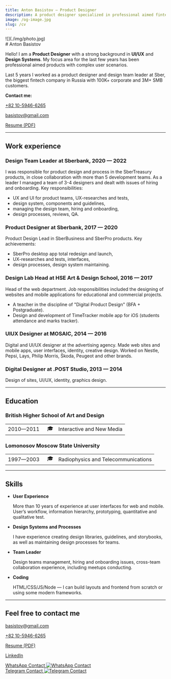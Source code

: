 ```yaml
---
title: Anton Basistov — Product Designer
description: A product designer specialized in professional aimed fintech products.
image: /og-image.jpg
slug: /cv
---
```




<div className="no-bleed img-size-10rem round-border">
![](./img/photo.jpg) 
</div>

<div class="no-margin-top">
# Anton Basistov
</div>


Hello! I am a **Product Designer** with a strong background in **UI/UX** and **Design Systems**. My focus area for the last few years has been professional aimed products with complex user scenarios. 

Last 5 years I worked as a product designer and design team leader at Sber, the biggest fintech company in Russia with 100K+ corporate and 3M+ SMB customers.

**Contact me:**


[+82 10-5946-6265](tel::+821059466265)

[basistov@gmail.com](mailto:basistov@gmail.com)

<p><a href="https://drive.google.com/file/d/1hqJ1tknfByFQi7vEZDIgui8CGMZhmunj/view?usp=sharing" title="Download PDF" target="_blank" rel="noopener noreferrer">Resume (PDF)</a></p>

---

## Work experience

### Design Team Leader at Sberbank, 2020 — 2022

I was responsible for product design and process in the SberTreasury products, in close collaboration with more than 5 development teams. As a leader I managed a team of 3-4 designers and dealt with issues of hiring and onboarding. Key responsibilities:

- UX and UI for product teams, UX-researches and tests,
- design system, components and guidelines,
- managing the design team, hiring and onboarding,
- design processes, reviews, QA.

### Product Designer at Sberbank, 2017 — 2020

Product Design Lead in SberBusiness and SberPro products. Key achievements:

- SberPro desktop app total redesign and launch,
- UX-researches and tests, interfaces,
- design processes, design system maintaining.

### Design Lab Head at **HSE Art & Design School, 2016 — 2017**

Head of the web department. Job responsibilities included the designing of websites and mobile applications for educational and commercial projects. 

- A teacher in the discipline of "Digital Product Design" (BFA + Postgraduate).
- Design and development of TimeTracker mobile app for iOS (students attendance and marks tracker).


### UIUX Designer at **MOSAIC, 2014 — 2016**

Digital and UI/UX designer at the advertising agency. Made web sites and mobile apps, user interfaces, identity, creative design. Worked on Nestle, Pepsi, Lays, Philip Morris, Škoda, Peugeot and other brands.

### Digital Designer at **.POST Studio, 2013 — 2014**

Design of sites, UI/UX, identity, graphics design.

---

## Education

### British Higher School of Art and Design

|     |     |     |
| --- | --- | --- |
| 2010—2011|   🎓 | Interactive and New Media |

### **Lomonosov Moscow State University**

|     |     |     |
| --- | --- | --- |
| 1997—2003 |   🎓 | Radiophysics and Telecommunications |

---

## Skills

- **User Experience**

  More than 10 years of experience at user interfaces for web and mobile. User’s workflow, information hierarchy, prototyping, quantitative and qualitative test.

- **Design Systems and Processes**

  I have experience creating design libraries, guidelines, and storybooks, as well as maintaining design processes for teams.

- **Team Leader**

  Design teams management, hiring and onboarding issues, cross-team collaboration experience, including meetups conducting. 

- **Coding**

  HTML/CSS/JS/Node — I can build layouts and frontend from scratch or using some modern frameworks.

---

## Feel free to contact me

[basistov@gmail.com](mailto:basistov@gmail.com)

[+82 10-5946-6265](tel::+821059466265)

<p><a href="https://drive.google.com/file/d/1hqJ1tknfByFQi7vEZDIgui8CGMZhmunj/view?usp=sharing" title="Download PDF" target="_blank" rel="noopener noreferrer">Resume (PDF)</a></p>

[LinkedIn](http://linkedin.com/in/basistov)

<aside class="no-bleed">
  <a href="https://wa.me/qr/BLE4J6UC3KPZM1" title="WhatsApp Contact" target="_blank" rel="noopener noreferrer">
    WhatsApp Contact
    <Image src={qrWa} alt="WhatsApp Contact" width={200} height={200} />
  </a>
</aside>

<aside class="no-bleed">
  <a href="https://t.me/basistov" title="Telegram Contact" target="_blank" rel="noopener noreferrer">
    Telegram Contact
    <Image src={qrTg} alt="Telegram Contact" width={200} height={200} />
  </a>
</aside>